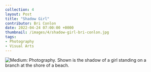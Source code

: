 ---
collection: 4
layout: Post
title: "Shadow Girl"
contributor: Bri Conlon
date: 2022-04-24 07:00:00 +0000
thumbnail: /images/4/shadow-girl-bri-conlon.jpg
tags: 
- Photography
- Visual Arts
---
<img src="/images/4/shadow-girl-bri-conlon.jpg" 
    alt="Medium: Photography. Shown is the shadow of a girl standing on a branch at the shore of a beach."
    class="w650" />